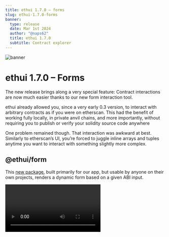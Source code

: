 ```yaml
---
title: ethui 1.7.0 – forms
slug: ethui-1.7.0-forms
banner:
  type: release
  date: Mar 1st 2024
  author: "@naps62"
  title: ethui 1.7.0
  subtitle: Contract explorer
---
```


![banner](./banner.png)

# ethui 1.7.0 – Forms

The new release brings along a very special feature: Contract interactions are now much easier thanks to our new form interaction tool.

<Embed url="https://github.com/ethui/ethui/releases/tag/v1.7.0" />

ethui already allowed you, since a very early 0.3 version, to interact with arbitrary contracts as if you were on etherscan. This had the benefit of working fully locally, in private anvil chains, and more importantly, without requiring you to publish or verify your solidity source code anywhere

One problem remained though. That interaction was awkward at best. Similarly to etherscan’s UI, you’re forced to juggle inline arrays and tuples anytime you want to interact with something slightly more complex.

## @ethui/form

This [new package](https://www.npmjs.com/package/@ethui/form), built primarily for our app, but usable by anyone on their own projects, renders a dynamic form based on a given ABI input. 


<Video src={form} />

The new form allows for much more complex use cases where it wouldn’t be feasible to manipulate complex fields in a single text box. We’re already using it internally to test merkle-tree based transactions, where a long proof must be submitted.

This is additionally powered by a second package, [@ethui/abiparse](https://www.npmjs.com/package/@ethui/abiparse), which handles some of the tedious work of parsing your raw input into valid transaction parameters.

As you may notice in the video, you can now type “1 ether”, or other subunits, and have it parsed into the correct `uint256` amount.

Ironically, this whole feature was initially a side-quest for what we were originally trying to achieve….

## Transaction editing

After this release, the transaction preview dialog is now a transaction editing dialog, where you can see a similar form as the one in the contract interaction tool, and tweak your transaction params before actually submitting

Why, you ask? Well, in many cases, it’s a convenient way to see the simulation update in real-time, and provide you with information of how it would react to slightly different params. 



<Video src={txReview} />

## What’s next?

Next up, we plan to redirect our attention back to indexing, taking the chance that reth has now released [Execution Extensions](https://twitter.com/gakonst/status/1786426191240679729), which could make our work much more pleasant and efficient

<Embed url="https://github.com/ethui/ethui" />
